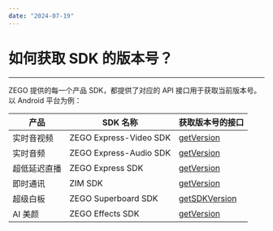 ```yaml
---
date: "2024-07-19"
---
```

# 如何获取 SDK 的版本号？

- - -

ZEGO 提供的每一个产品 SDK，都提供了对应的 API 接口用于获取当前版本号。以 Android 平台为例：

| 产品 | SDK 名称 |获取版本号的接口|
|-|-|-|
| 实时音视频 | ZEGO Express-Video SDK | [getVersion](https://doc-zh.zego.im/article/api?doc=Express_Video_SDK_API~java_android~class~ZegoExpressEngine#get-version) |
| 实时音频 | ZEGO Express-Audio SDK | [getVersion](https://doc-zh.zego.im/article/api?doc=Express_Audio_SDK_API~java_android~class~ZegoExpressEngine#get-version) |
| 超低延迟直播 | ZEGO Express SDK | [getVersion](https://doc-zh.zego.im/article/api?doc=Express_Video_SDK_API~java_android~class~ZegoExpressEngine#get-version) |
| 即时通讯 | ZIM SDK | [getVersion](https://doc-zh.zego.im/article/api?doc=zim_API~java_android~class~ZIM#get-version) |
| 超级白板 | ZEGO Superboard SDK | [getSDKVersion](https://doc-zh.zego.im/article/api?doc=superboard_API~java_android~class~ZegoSuperBoardManager#get-sdk-version) |
| AI 美颜 |  ZEGO Effects SDK | [getVersion](https://doc-zh.zego.im/article/api?doc=effects-sdk_API~java_android~class~ZegoEffects#get-version) |


